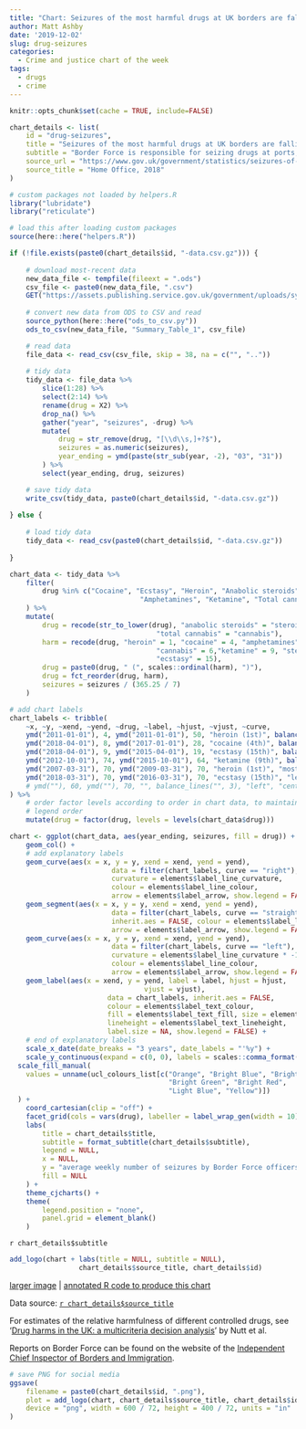 ```yaml
---
title: "Chart: Seizures of the most harmful drugs at UK borders are falling"
author: Matt Ashby
date: '2019-12-02'
slug: drug-seizures
categories:
  - Crime and justice chart of the week
tags:
  - drugs
  - crime
---
```


```r
knitr::opts_chunk$set(cache = TRUE, include=FALSE)
```

```r
chart_details <- list(
	id = "drug-seizures",
	title = "Seizures of the most harmful drugs at UK borders are falling",
	subtitle = "Border Force is responsible for seizing drugs at ports, airports and international parcels depots. However, reports by the Chief Inspector of Borders and Immigration suggest drug-detection efforts are hindered by understaffing, lack of training and focus on conducting passport checks on travellers. Most drug seizures are of small amounts: only 19% of seizures involve more than one kilogram of drugs.",
	source_url = "https://www.gov.uk/government/statistics/seizures-of-drugs-in-england-and-wales-financial-year-ending-2018",
	source_title = "Home Office, 2018"
)
```

```r
# custom packages not loaded by helpers.R
library("lubridate")
library("reticulate")

# load this after loading custom packages
source(here::here("helpers.R"))
```

```r
if (!file.exists(paste0(chart_details$id, "-data.csv.gz"))) {
	
	# download most-recent data
	new_data_file <- tempfile(fileext = ".ods")
	csv_file <- paste0(new_data_file, ".csv")
	GET("https://assets.publishing.service.gov.uk/government/uploads/system/uploads/attachment_data/file/754678/seizures-drugs-mar2018-hosb2618-tables.ods", write_disk(new_data_file))
	
	# convert new data from ODS to CSV and read
	source_python(here::here("ods_to_csv.py"))
	ods_to_csv(new_data_file, "Summary_Table_1", csv_file)

	# read data
	file_data <- read_csv(csv_file, skip = 38, na = c("", ".."))
	
	# tidy data
	tidy_data <- file_data %>% 
		slice(1:28) %>% 
		select(2:14) %>% 
		rename(drug = X2) %>% 
		drop_na() %>% 
		gather("year", "seizures", -drug) %>% 
		mutate(
			drug = str_remove(drug, "[\\d\\s,]+?$"),
			seizures = as.numeric(seizures),
			year_ending = ymd(paste(str_sub(year, -2), "03", "31"))
		) %>% 
		select(year_ending, drug, seizures)

	# save tidy data
	write_csv(tidy_data, paste0(chart_details$id, "-data.csv.gz"))	
	
} else {
	
	# load tidy data
	tidy_data <- read_csv(paste0(chart_details$id, "-data.csv.gz"))
	
}
```

```r
chart_data <- tidy_data %>% 
	filter(
		drug %in% c("Cocaine", "Ecstasy", "Heroin", "Anabolic steroids", 
								"Amphetamines", "Ketamine", "Total cannabis")
	) %>% 
	mutate(
		drug = recode(str_to_lower(drug), "anabolic steroids" = "steroids", 
									"total cannabis" = "cannabis"),
		harm = recode(drug, "heroin" = 1, "cocaine" = 4, "amphetamines" = 5, 
									"cannabis" = 6,"ketamine" = 9, "steroids" = 14, 
									"ecstasy" = 15),
		drug = paste0(drug, " (", scales::ordinal(harm), ")"),
		drug = fct_reorder(drug, harm),
		seizures = seizures / (365.25 / 7)
	)

# add chart labels
chart_labels <- tribble(
	~x, ~y, ~xend, ~yend, ~drug, ~label, ~hjust, ~vjust, ~curve,
	ymd("2011-01-01"), 4, ymd("2011-01-01"), 50, "heroin (1st)", balance_lines("heroin is the most-harmful illegal drug and is only grown overseas, but is rarely seized at the border", 3), "left", "bottom", "left",
	ymd("2018-04-01"), 8, ymd("2017-01-01"), 28, "cocaine (4th)", balance_lines("cocaine seizures by Border Force have fallen by 72% since 2009 even though cocaine use has remained steady", 5), "right", "bottom", "right",
	ymd("2018-04-01"), 9, ymd("2015-04-01"), 19, "ecstasy (15th)", balance_lines("since 2009, ecstasy seizures have increased more than 15-fold", 2), "right", "bottom", "right",
	ymd("2012-10-01"), 74, ymd("2015-10-01"), 64, "ketamine (9th)", balance_lines("rank of relative harm caused by different drugs, according to Nutt et al. 2010", 3), "left", "top", "right",
	ymd("2007-03-31"), 70, ymd("2009-03-31"), 70, "heroin (1st)", "most harmful drugs", "left", "center", "straight",
	ymd("2018-03-31"), 70, ymd("2016-03-31"), 70, "ecstasy (15th)", "least harmful drugs", "right", "center", "straight",
	# ymd(""), 60, ymd(""), 70, "", balance_lines("", 3), "left", "center", "right",
) %>% 
	# order factor levels according to order in chart data, to maintain facet and
	# legend order
	mutate(drug = factor(drug, levels = levels(chart_data$drug)))
```

```r
chart <- ggplot(chart_data, aes(year_ending, seizures, fill = drug)) +
	geom_col() +
	# add explanatory labels
	geom_curve(aes(x = x, y = y, xend = xend, yend = yend),
						 data = filter(chart_labels, curve == "right"), inherit.aes = FALSE, 
						 curvature = elements$label_line_curvature, 
						 colour = elements$label_line_colour, 
						 arrow = elements$label_arrow, show.legend = FALSE) +
	geom_segment(aes(x = x, y = y, xend = xend, yend = yend),
						 data = filter(chart_labels, curve == "straight"), 
						 inherit.aes = FALSE, colour = elements$label_line_colour, 
						 arrow = elements$label_arrow, show.legend = FALSE) +
	geom_curve(aes(x = x, y = y, xend = xend, yend = yend),
						 data = filter(chart_labels, curve == "left"), inherit.aes = FALSE, 
						 curvature = elements$label_line_curvature * -1, 
						 colour = elements$label_line_colour, 
						 arrow = elements$label_arrow, show.legend = FALSE) +
	geom_label(aes(x = xend, y = yend, label = label, hjust = hjust, 
								 vjust = vjust),
						data = chart_labels, inherit.aes = FALSE, 
						colour = elements$label_text_colour,
						fill = elements$label_text_fill, size = elements$label_text_size, 
						lineheight = elements$label_text_lineheight,
						label.size = NA, show.legend = FALSE) +
	# end of explanatory labels
	scale_x_date(date_breaks = "3 years", date_labels = "'%y") +
	scale_y_continuous(expand = c(0, 0), labels = scales::comma_format()) +
  scale_fill_manual(
    values = unname(ucl_colours_list[c("Orange", "Bright Blue", "Bright Pink",
                                       "Bright Green", "Bright Red", 
                                       "Light Blue", "Yellow")])
  ) +
	coord_cartesian(clip = "off") +
	facet_grid(cols = vars(drug), labeller = label_wrap_gen(width = 10)) +
	labs(
		title = chart_details$title,
		subtitle = format_subtitle(chart_details$subtitle),
		legend = NULL,
		x = NULL,
		y = "average weekly number of seizures by Border Force officers",
		fill = NULL
	) +
	theme_cjcharts() +
	theme(
		legend.position = "none",
		panel.grid = element_blank()
	)
```

`r chart_details$subtitle`

```r
add_logo(chart + labs(title = NULL, subtitle = NULL), 
				 chart_details$source_title, chart_details$id)
```

[larger image](../`r chart_details$id`.png)
| [annotated R code to produce this chart](https://github.com/mpjashby/lesscrime.info/blob/master/content/post/`r chart_details$id`.Rmd)

Data source: [`r chart_details$source_title`](`r chart_details$source_url`)

For estimates of the relative harmfulness of different controlled drugs, see
'[Drug harms in the UK: a multicriteria decision analysis](https://doi.org/10.1016/S0140-6736(10)61462-6)' by Nutt et al.

Reports on Border Force can be found on the website of the [Independent Chief Inspector of Borders and Immigration](https://www.gov.uk/government/organisations/independent-chief-inspector-of-borders-and-immigration).

```r
# save PNG for social media
ggsave(
	filename = paste0(chart_details$id, ".png"), 
	plot = add_logo(chart, chart_details$source_title, chart_details$id), 
	device = "png", width = 600 / 72, height = 400 / 72, units = "in"
)
```
